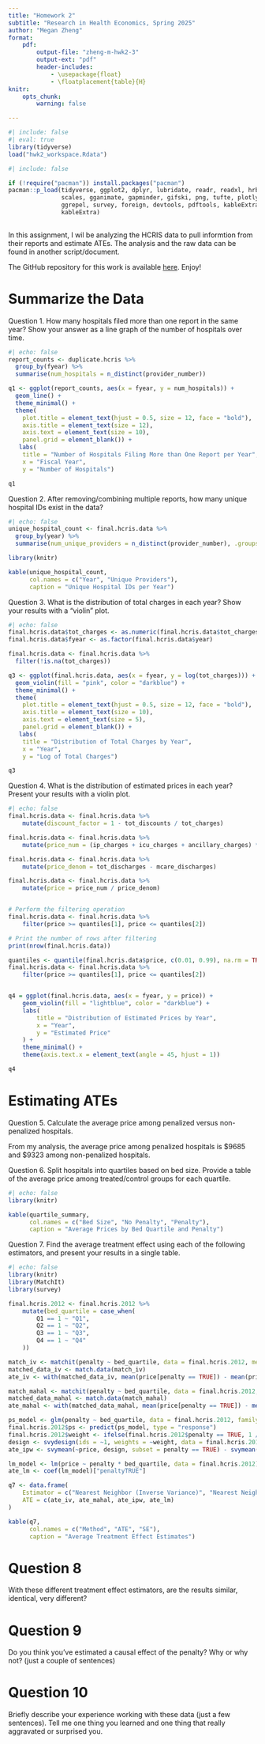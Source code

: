 ```yaml
---
title: "Homework 2"
subtitle: "Research in Health Economics, Spring 2025"
author: "Megan Zheng"
format:
    pdf: 
        output-file: "zheng-m-hwk2-3"
        output-ext: "pdf"
        header-includes: 
            - \usepackage{float}
            - \floatplacement{table}{H}
knitr:
    opts_chunk:
        warning: false

---
```


```r
#| include: false
#| eval: true
library(tidyverse)
load("hwk2_workspace.Rdata")
```

```r
#| include: false

if (!require("pacman")) install.packages("pacman")
pacman::p_load(tidyverse, ggplot2, dplyr, lubridate, readr, readxl, hrbrthemes, fixest,
               scales, gganimate, gapminder, gifski, png, tufte, plotly, OECD,
               ggrepel, survey, foreign, devtools, pdftools, kableExtra, modelsummary,
               kableExtra)
               
```

In this assignment, I wil be analyzing the HCRIS data to pull informtion from their reports and estimate ATEs. The analysis and the raw data can be found in another script/document.

The GitHub repository for this work is available [here](https://github.com/meganesmeralda/homework2). Enjoy!

\newpage
# Summarize the Data

\noindent Question 1. How many hospitals filed more than one report in the same year? Show your answer as a line graph of the number of hospitals over time.<br>

```r
#| echo: false
report_counts <- duplicate.hcris %>%
  group_by(fyear) %>%
  summarise(num_hospitals = n_distinct(provider_number))

q1 <- ggplot(report_counts, aes(x = fyear, y = num_hospitals)) +
  geom_line() +
  theme_minimal() +
  theme(
    plot.title = element_text(hjust = 0.5, size = 12, face = "bold"),  
    axis.title = element_text(size = 12),  
    axis.text = element_text(size = 10),  
    panel.grid = element_blank()) +
   labs(
    title = "Number of Hospitals Filing More than One Report per Year",
    x = "Fiscal Year",
    y = "Number of Hospitals")

q1
``` 
\vspace{1cm}

\newpage
\noindent Question 2. After removing/combining multiple reports, how many unique hospital IDs exist in the data?

```r
#| echo: false
unique_hospital_count <- final.hcris.data %>%
  group_by(year) %>%
  summarise(num_unique_providers = n_distinct(provider_number), .groups = 'drop')

library(knitr)

kable(unique_hospital_count, 
      col.names = c("Year", "Unique Providers"),
      caption = "Unique Hospital IDs per Year")
```

\newpage

\noindent Question 3. What is the distribution of total charges in each year? Show your results with a “violin” plot.

```r
#| echo: false
final.hcris.data$tot_charges <- as.numeric(final.hcris.data$tot_charges)
final.hcris.data$fyear <- as.factor(final.hcris.data$year)

final.hcris.data <- final.hcris.data %>%
  filter(!is.na(tot_charges))

q3 <- ggplot(final.hcris.data, aes(x = fyear, y = log(tot_charges))) +
  geom_violin(fill = "pink", color = "darkblue") +
  theme_minimal() +
  theme(
    plot.title = element_text(hjust = 0.5, size = 12, face = "bold"),  
    axis.title = element_text(size = 10),  
    axis.text = element_text(size = 5),  
    panel.grid = element_blank()) +
   labs(
    title = "Distribution of Total Charges by Year",
    x = "Year",
    y = "Log of Total Charges")

q3
```

\newpage
\noindent Question 4. What is the distribution of estimated prices in each year? Present your results with a violin plot.

```r
#| echo: false
final.hcris.data <- final.hcris.data %>%
    mutate(discount_factor = 1 - tot_discounts / tot_charges)

final.hcris.data <- final.hcris.data %>%
    mutate(price_num = (ip_charges + icu_charges + ancillary_charges) * discount_factor - tot_mcare_payment)

final.hcris.data <- final.hcris.data %>%
    mutate(price_denom = tot_discharges - mcare_discharges)

final.hcris.data <- final.hcris.data %>%
    mutate(price = price_num / price_denom)


# Perform the filtering operation
final.hcris.data <- final.hcris.data %>%
    filter(price >= quantiles[1], price <= quantiles[2])

# Print the number of rows after filtering
print(nrow(final.hcris.data))

quantiles <- quantile(final.hcris.data$price, c(0.01, 0.99), na.rm = TRUE)
final.hcris.data <- final.hcris.data %>%
    filter(price >= quantiles[1], price <= quantiles[2])


q4 = ggplot(final.hcris.data, aes(x = fyear, y = price)) +
    geom_violin(fill = "lightblue", color = "darkblue") +  
    labs(
        title = "Distribution of Estimated Prices by Year",
        x = "Year",
        y = "Estimated Price"
    ) +
    theme_minimal() +  
    theme(axis.text.x = element_text(angle = 45, hjust = 1))

q4
```
\newpage

# Estimating ATEs

\noindent Question 5. Calculate the average price among penalized versus non-penalized hospitals.

From my analysis, the average price among penalized hospitals is $9685 and $9323 among non-penalized hospitals. 

\newpage
\noindent Question 6. Split hospitals into quartiles based on bed size. Provide a table of the average price among treated/control groups for each quartile.

```r
#| echo: false
library(knitr)

kable(quartile_summary, 
      col.names = c("Bed Size", "No Penalty", "Penalty"),
      caption = "Average Prices by Bed Quartile and Penalty")
```

\newpage
\noindent Question 7. Find the average treatment effect using each of the following estimators, and present your results in a single table. 

```r
#| echo: false
library(knitr)
library(MatchIt)
library(survey)

final.hcris.2012 <- final.hcris.2012 %>%
    mutate(bed_quartile = case_when(
        Q1 == 1 ~ "Q1",
        Q2 == 1 ~ "Q2",
        Q3 == 1 ~ "Q3",
        Q4 == 1 ~ "Q4"
    ))

match_iv <- matchit(penalty ~ bed_quartile, data = final.hcris.2012, method = "nearest", distance = "logit")
matched_data_iv <- match.data(match_iv)
ate_iv <- with(matched_data_iv, mean(price[penalty == TRUE]) - mean(price[penalty == FALSE]))

match_mahal <- matchit(penalty ~ bed_quartile, data = final.hcris.2012, method = "nearest", distance = "mahalanobis")
matched_data_mahal <- match.data(match_mahal)
ate_mahal <- with(matched_data_mahal, mean(price[penalty == TRUE]) - mean(price[penalty == FALSE]))

ps_model <- glm(penalty ~ bed_quartile, data = final.hcris.2012, family = binomial)
final.hcris.2012$ps <- predict(ps_model, type = "response")
final.hcris.2012$weight <- ifelse(final.hcris.2012$penalty == TRUE, 1 / final.hcris.2012$ps, 1 / (1 - final.hcris.2012$ps))
design <- svydesign(ids = ~1, weights = ~weight, data = final.hcris.2012)
ate_ipw <- svymean(~price, design, subset = penalty == TRUE) - svymean(~price, design, subset = penalty == FALSE)

lm_model <- lm(price ~ penalty * bed_quartile, data = final.hcris.2012)
ate_lm <- coef(lm_model)["penaltyTRUE"]

q7 <- data.frame(
    Estimator = c("Nearest Neighbor (Inverse Variance)", "Nearest Neighbor (Mahalanobis)", "Inverse Propensity Weighting", "Linear Regression"),
    ATE = c(ate_iv, ate_mahal, ate_ipw, ate_lm)
)

kable(q7, 
      col.names = c("Method", "ATE", "SE"),
      caption = "Average Treatment Effect Estimates")
```

\newpage
# Question 8
With these different treatment effect estimators, are the results similar, identical, very different?


\newpage
# Question 9
Do you think you’ve estimated a causal effect of the penalty? Why or why not? (just a couple of sentences)


\newpage
# Question 10
Briefly describe your experience working with these data (just a few sentences). Tell me one thing you learned and one thing that really aggravated or surprised you.